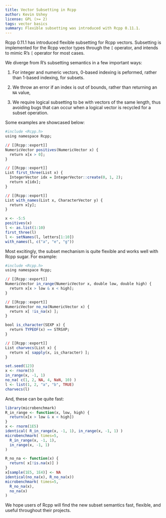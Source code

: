 ```yaml
---
title: Vector Subsetting in Rcpp
author: Kevin Ushey
license: GPL (>= 2)
tags: vector basics
summary: Flexible subsetting was introduced with Rcpp 0.11.1.
---
```


Rcpp 0.11.1 has introduced flexible subsetting for Rcpp vectors. Subsetting is
implemented for the Rcpp vector types through the `[` operator, and intends to
mimic R's `[` operator for most cases.

We diverge from R's subsetting semantics in a few important ways:

1. For integer and numeric vectors, 0-based indexing is peformed, rather than
1-based indexing, for subsets.

2. We throw an error if an index is out of bounds, rather than returning an
`NA` value,

3. We require logical subsetting to be with vectors of the same length, thus
avoiding bugs that can occur when a logical vector is recycled for a subset
operation.

Some examples are showcased below:

```r
#include <Rcpp.h>
using namespace Rcpp;

// [[Rcpp::export]]
NumericVector positives(NumericVector x) {
  return x[x > 0];
}

// [[Rcpp::export]]
List first_three(List x) {
  IntegerVector idx = IntegerVector::create(0, 1, 2);
  return x[idx];
}

// [[Rcpp::export]]
List with_names(List x, CharacterVector y) {
  return x[y];
}
```

```r
x <- -5:5
positives(x)
l <- as.list(1:10)
first_three(l)
l <- setNames(l, letters[1:10])
with_names(l, c("a", "e", "g"))
```

Most excitingly, the subset mechanism is quite flexible and works well with Rcpp
sugar. For example:

```r
#include <Rcpp.h>
using namespace Rcpp;

// [[Rcpp::export]]
NumericVector in_range(NumericVector x, double low, double high) {
  return x[x > low & x < high];
}

// [[Rcpp::export]]
NumericVector no_na(NumericVector x) {
  return x[ !is_na(x) ];
}

bool is_character(SEXP x) {
  return TYPEOF(x) == STRSXP;
}

// [[Rcpp::export]]
List charvecs(List x) {
  return x[ sapply(x, is_character) ];
}
```

```r
set.seed(123)
x <- rnorm(5)
in_range(x, -1, 1)
no_na( c(1, 2, NA, 4, NaN, 10) )
l <- list(1, 2, "a", "b", TRUE)
charvecs(l)
```

And, these can be quite fast:

```r
library(microbenchmark)
R_in_range <- function(x, low, high) {
  return(x[x > low & x < high])
}
x <- rnorm(1E5)
identical( R_in_range(x, -1, 1), in_range(x, -1, 1) )
microbenchmark( times=5, 
  R_in_range(x, -1, 1),
  in_range(x, -1, 1)
)

R_no_na <- function(x) {
  return( x[!is.na(x)] )
}
x[sample(1E5, 1E4)] <- NA
identical(no_na(x), R_no_na(x))
microbenchmark( times=5,
  R_no_na(x),
  no_na(x)
)
```

We hope users of Rcpp will find the new subset semantics fast, flexible, and
useful throughout their projects.
